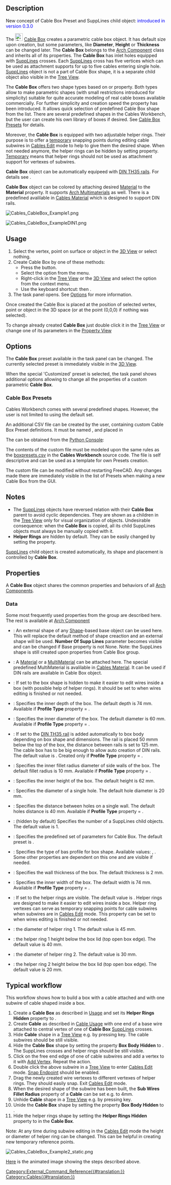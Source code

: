 <languages/>
<translate>

<!--T:1-->
{{Docnav
|[[Cables_CableConduit|CableConduit]]
|[[Cables_CableConnector|CableConnector]]
|[[Cables_Workbench|Cables]]
|IconL=Cables_CableConduit.svg
|IconR=Cables_CableConnector.svg
|IconC=Cables_workbench_icon.svg
}}

<!--T:2-->
{{GuiCommand
|Name=Cables CableBox
|MenuLocation=Cables → Cable Box
|Workbenches=[[Cables_Workbench|Cables]]
|Shortcut={{KEY|C}} {{KEY|X}}
|Version=0.1.0
|SeeAlso=[[Cables_Cable|Cables Cable]], [[Cables_CableConnector|Cables CableConnector]], [[Cables_SuppLines|Cables SuppLines]]
}}

==Description== <!--T:3-->

<!--T:27-->
New concept of Cable Box Preset and SuppLines child object: <span style="color:blue;">introduced in version 0.3.0</span>

<!--T:4-->
The [[Image:Cables_CableBox.svg|24px]] [[Cables_CableBox|Cable Box]] creates a parametric cable box object. It has default size upon creation, but some parameters, like '''Diameter''', '''Height''' or '''Thickness''' can be changed later. The '''Cable Box''' belongs to the [[Arch_Component|Arch Component]] class and inherits all of its properties. The '''Cable Box''' has inlet holes equipped with [[Cables_SuppLines|SuppLines]] crosses. Each [[Cables_SuppLines|SuppLines]] cross has five vertices which can be used as attachment supports for up to five cables entering single hole. [[Cables_SuppLines|SuppLines]] object is not a part of Cable Box shape, it is a separate child object also visible in the [[Tree_View|Tree View]].

<!--T:28-->
The '''Cable Box''' offers two shape types based on {{Value|Circle}} or {{Value|Rectangle}} [[#Data|{{PropertyData|Profile Type}}]] property. Both types allow to make parametric shapes (with small restrictions introduced for simplicity) suitable for quite accurate modeling of real cable boxes available commercially. For further simplicity and creation speed the [[#Data|{{PropertyData|Preset}}]] property has been introduced. It allows quick selection of predefined Cable Box shape from the list. There are several predefined shapes in the Cables Workbench, but the user can create his own library of boxes if desired. See [[#Cable Box Presets|Cable Box Presets]] for details.

<!--T:5-->
Moreover, the '''Cable Box''' is equipped with two adjustable helper rings. Their purpose is to offer a <u>temporary</u> snapping points during editing cable subwires in [[Cables_Edit|Cables Edit]] mode to help to give them the desired shape. When not needed anymore, the helper rings can be hidden by setting [[#Data|{{PropertyData|Helper Rings Hidden}}]] property. <u>Temporary</u> means that helper rings should not be used as attachment support for vertexes of subwires.

<!--T:29-->
'''Cable Box''' object can be automatically equipeed with [https://en.wikipedia.org/wiki/DIN_rail DIN TH35 rails]. For details see [[#Data|{{PropertyData|Din Rails}}]].

<!--T:6-->
'''Cable Box''' object can be colored by attaching desired [[Arch_SetMaterial|Material]] to the '''Material''' property. It supports [[Arch_MultiMaterial|Arch Multimaterials]] as well. There is a predefined {{Value|boxMultiMat2m}} avalilable in [[Cables_Material|Cables Material]] which is designed to support DIN rails.

</translate>
[[File:Cables_CableBox_Example1.png]]
<translate>
<!--T:7-->
{{Caption|Example of the default Cable Box:<br/>There are visible [[Cables_SuppLines|SuppLines]] crosses inside holes and helper rings inside a box.}}

</translate>
[[File:Cables_CableBox_ExampleDIN1.png]]
<translate>
<!--T:30-->
{{Caption|Example of Cable Box with DIN rail. Helper rings are hidden here.}}

==Usage== <!--T:8-->

<!--T:9-->
# Select the vertex, point on surface or object in the [[3D_View|3D View]] or select nothing.
# Create Cable Box by one of these methods:
#* Press the {{Button|[[Image:Cables_CableBox.svg|16px]] [[Cables_CableBox|Cable Box]]}} button.
#* Select the {{MenuCommand|Cables → [[Image:Cables_CableBox.svg|16px]] Cable Box}} option from the menu.
#* Right-click in the [[Tree_View|Tree View]] or the [[3D_View|3D View]] and select the {{MenuCommand|Cables → [[Image:Cables_CableBox.svg|16px]] Cable Box}} option from the context menu.
#* Use the keyboard shortcut: {{KEY|C}} then {{KEY|X}}.
# The {{MenuCommand|Cable Box}} task panel opens. See [[#Options|Options]] for more information.

<!--T:10-->
Once created the Cable Box is placed at the position of selected vertex, point or object in the 3D space (or at the point (0,0,0) if nothing was selected).

<!--T:31-->
To change already created '''Cable Box''' just double click it in the [[Tree_View|Tree View]] or change one of its parameters in the [[Property_View|Property View]]

==Options== <!--T:32-->

<!--T:33-->
The '''Cable Box''' preset available in the task panel can be changed. The currently selected preset is immediately visible in the [[3D_View|3D View]].

<!--T:34-->
When the special 'Customized' preset is selected, the task panel shows additional options allowing to change all the properties of a custom parametric '''Cable Box'''.

===Cable Box Presets=== <!--T:35-->

<!--T:36-->
Cables Workbench comes with several predefined shapes. However, the user is not limited to using the default set.

<!--T:37-->
An additional CSV file can be created by the user, containing custom Cable Box Preset definitions. It must be named {{incode|boxpresets.csv}}, and placed in

</translate>
{{Code|lang=text|code=
$FREECAD_USER_DIR/Cables/
}}
<translate>

<!--T:38-->
The {{incode|$FREECAD_USER_DIR}} can be obtained from the [[Python_Console|Python Console]]:

</translate>
{{Code|lang=text|code=
FreeCAD.getUserAppDataDir()
}}
<translate>

<!--T:39-->
The contents of the custom {{incode|boxpresets.csv}} file must be modeled upon the same rules as the [https://github.com/sargo-devel/Cables/blob/master/freecad/cables/resources/presets/boxpresets.csv boxpresets.csv] in the '''Cables Workbench''' source code. The file is self descriptive and can be used as a template for own Presets creation.

<!--T:40-->
The custom {{incode|boxpresets.csv}} file can be modified without restarting FreeCAD. Any changes made there are immediately visible in the list of Presets when making a new Cable Box from the GUI.

==Notes== <!--T:11-->

<!--T:12-->
* The [[Cables_SuppLines|SuppLines]] objects have reversed relation with their '''Cable Box''' parent to avoid cyclic dependencies. They are shown as a children in the [[Tree_View|Tree View]] only for visual organization of objects. Undesirable consequence: when the '''Cable Box''' is copied, all its child SuppLines objects must always be manually copied with it.
*'''Helper Rings''' are hidden by default. They can be easily changed by setting the [[#Data|{{PropertyData|Helper Rings Hidden}}]] property.

<!--T:41-->
[[Cables_SuppLines|SuppLines]] child object is created automatically, its shape and placement is controlled by '''Cable Box'''.

==Properties== <!--T:13-->

<!--T:14-->
A '''Cable Box''' object shares the common properties and behaviors of all [[Arch_Component|Arch Components]].

===Data=== <!--T:15-->

<!--T:42-->
{{TitleProperty|Component}}

<!--T:43-->
Some most frequently used properties from the group are described here. The rest is available at [[Arch_Component#Data|Arch Component]]

<!--T:44-->
* {{PropertyData|Base|Link}}: An external shape of any [[Part_Workbench|Shape]]-based base object can be used here. This will replace the default method of shape creaction and an external shape will be used. '''Number Of Supp Lines''' parameter becomes visible and can be changed if Base property is not None. Note: the SuppLines shape is still created upon properties from Cable Box group.

<!--T:45-->
* {{PropertyData|Material|Link}}: A [[Arch SetMaterial|Material]] or a [[Arch_MultiMaterial|MultiMaterial]] can be attached here. The special predefined MultiMaterial {{Value|boxMultiMat2m}} is avalilable in [[Cables_Material|Cables Material]]. It can be used if DIN rails are available in Cable Box object.

<!--T:16-->
{{TitleProperty|Cable Box}}

<!--T:17-->
* {{PropertyData|Box Body Hidden|Bool}}: If set to {{Value|true}} the box shape is hidden to make it easier to edit wires inside a box (with possible help of helper rings). It should be set to {{Value|false}} when wires editing is finished or not needed.
* {{PropertyData|Depth|Length}}: Specifies the inner depth of the box. The default depth is 74 mm. Available if '''Profile Type''' property = {{Value|Rectangle}}.
* {{PropertyData|Diameter|Length}}: Specifies the inner diameter of the box. The default diameter is 60 mm. Available if '''Profile Type''' property = {{Value|Circle}}.
* {{PropertyData|Din Rails|Bool}}: If set to {{Value|true}} the [https://en.wikipedia.org/wiki/DIN_rail DIN TH35 rail] is added automatically to box body depending on box shape and dimensions. The rail is placed 50 mmm below the top of the box, the distance between rails is set to 125 mm. The cable box has to be big enough to allow auto creation of DIN rails. The default value is {{Value|true}}. Created only if '''Profile Type''' property = {{Value|Rectangle}}.
* {{PropertyData|Fillet Radius|Length}}: Specifies the inner fillet radius diameter of side walls of the box. The default fillet radius is 10 mm. Available if '''Profile Type''' property = {{Value|Rectangle}}.
* {{PropertyData|Height|Length}}: Specifies the inner height of the box. The default height is 62 mm.
* {{PropertyData|Hole Diameter|Length}}: Specifies the diameter of a single hole. The default hole diameter is 20 mm.
* {{PropertyData|Holes Distance|Length}}: Specifies the distance between holes on a single wall. The default holes distance is 40 mm. Available if '''Profile Type''' property = {{Value|Rectangle}}.
* {{PropertyData|Number Of Supp Lines|Integer}}: (hidden by default) Specifies the number of a SuppLines child objects. The default value is 1.
* {{PropertyData|Preset|Enumeration}}: Specifies the predefined set of parameters for Cable Box. The default preset is {{Value|1G_FlushMnt_Round_D60_h62}}.
* {{PropertyData|Profile Type|Enumeration}}: Specifies the type of bas profile for box shape. Available values: {{Value|Circle}}, {{Value|Rectangle}}. Some other properties are dependent on this one and are visible if needed.
* {{PropertyData|Thickness|Length}}: Specifies the wall thickness of the box. The default thickness is 2 mm.
* {{PropertyData|Width|Length}}: Specifies the inner width of the box. The default width is 74 mm. Available if '''Profile Type''' property = {{Value|Rectangle}}.

<!--T:18-->
{{TitleProperty|Cable Box Helpers}}

<!--T:19-->
* {{PropertyData|Helper Rings Hidden|Bool}}: If set to {{Value|false}} the helper rings are visible. The default value is {{Value|true}}. Helper rings are designed to make it easier to edit wires inside a box. Helper ring vertexes can serve as temporary snapping points for cable subwires when subwires are in [[Cables_Edit|Cables Edit]] mode. This property can be set to {{Value|true}} when wires editing is finished or not needed.
* {{PropertyData|Ring 1 Diameter|Length}}: the diameter of helper ring 1. The default value is 45 mm.
* {{PropertyData|Ring 1 Height|Length}}: the helper ring 1 height below the box lid (top open box edge). The default value is 40 mm.
* {{PropertyData|Ring 2 Diameter|Length}}: the diameter of helper ring 2. The default value is 30 mm.
* {{PropertyData|Ring 2 Height|Length}}: the helper ring 2 height below the box lid (top open box edge). The default value is 20 mm.

==Typical workflow== <!--T:20-->

<!--T:21-->
This workflow shows how to build a box with a cable attached and with one subwire of cable shaped inside a box.

<!--T:22-->
# Create a '''Cable Box''' as described in [[#Usage|Usage]] and set its '''Helper Rings Hidden''' property to {{Value|false}}.
# Create '''Cable''' as described in [[Cables_Cable#Usage| Cable Usage]] with one end of a base wire attached to central vertex of one of '''Cable Box''' [[Cables_SuppLines|SuppLines]] crosses.
# Hide '''Cable''' shape in a [[Tree_View|Tree View]] e.g. by pressing {{KEY|SPACE}} key. The cable subwires should be still visible.
# Hide the '''Cable Box''' shape by setting the property '''Box Body Hidden''' to {{Value|true}}. The SuppLines crosses and helper rings should be still visible.
# Click on the free end edge of one of cable subwires and add a vertex to it with [[Cables_AddVertex|Add Vertex]]. Repeat the action.
# Double click the above subwire in a [[Tree_View|Tree View]] to enter [[Cables_Edit|Cables Edit]] mode. [[Draft_Snap_Endpoint|Snap Endpoint]] should be enabled.
# Drag the newly created wire vertexes to different vertexes of helper rings. They should easily snap. Exit [[Cables_Edit|Cables Edit]] mode.
# When the desired shape of the subwire has been built, the '''Sub Wires Fillet Radius''' property of a '''Cable''' can be set e.g. to 4mm.
# Unhide '''Cable''' shape in a [[Tree_View|Tree View]] e.g. by pressing {{KEY|SPACE}} key.
# Unide the '''Cable Box''' shape by setting the property '''Box Body Hidden''' to {{Value|false}}.
# Hide the helper rings shape by setting the '''Helper Rings Hidden''' property to {{Value|true}} in the '''Cable Box'''.

<!--T:23-->
Note: At any time during subwire editing in the [[Cables_Edit|Cables Edit]] mode the height or diameter of helper ring can be changed. This can be helpful in creating new temporary reference points.

</translate>
[[Image:Cables_CableBox_Example2_static.png]]
<translate>
<!--T:24-->
{{Caption|Example of cable subwire shaped inside Cable Box.}}

<!--T:25-->
[[Cables_Example3_CableBox|Here]] is the animated image showing the steps described above.


<!--T:26-->
{{Docnav
|[[Cables_CableConduit|CableConduit]]
|[[Cables_CableConnector|CableConnector]]
|[[Cables_Workbench|Cables]]
|IconL=Cables_CableConduit.svg
|IconR=Cables_CableConnector.svg
|IconC=Cables_workbench_icon.svg
}}

</translate>
[[Category:External_Command_Reference{{#translation:}}]]
[[Category:Cables{{#translation:}}]]